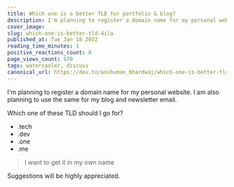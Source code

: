 ```yaml
---
title: Which one is a better TLD for portfolio & blog?
description: I'm planning to register a domain name for my personal website. I am also planning to use the same...
cover_image:
slug: which-one-is-better-tld-4ila
published_at: Tue Jan 18 2022
reading_time_minutes: 1
positive_reactions_count: 8
page_views_count: 570
tags: watercooler, discuss
canonical_url: https://dev.to/anshuman_bhardwaj/which-one-is-better-tld-4ila
---
```


I'm planning to register a domain name for my personal website. I am also planning to use the same for my blog and newsletter email.

Which one of these TLD should I go for?

- .tech
- .dev
- .one
- .me

> I want to get it in my own name

Suggestions will be highly appreciated.
